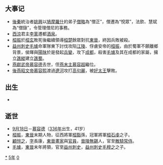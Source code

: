 {{yearTOC|405|东晋'''[[义熙_(晋安帝)|义熙]]元年'''；后燕'''[[光始|光始]]五年'''；后秦'''[[弘始|弘始]]七年'''；北魏'''[[天赐_(拓跋珪)|天赐]]二年'''；北凉'''[[永安_(沮渠蒙逊)|永安]]五年'''；南燕'''[[建平_(慕容德)|建平]]六年'''，'''[[太上|太上]]元年'''；西涼'''[[建初_(李暠)|建初]]元年'''；桓楚'''[[天康_(桓谦)|天康]]二年'''}}

== 大事记 ==
*[[後秦|後秦]]統治者[[姚興|姚興]]以[[鳩摩羅什|鳩摩羅什]]的弟子[[僧略|僧略]]為“僧正”，僧遷為“悅眾”，法欽、慧斌為“僧錄”，令管理僧尼的事務。
*[[西涼|西涼]]君主[[李暠|李暠]]遷都[[酒泉|酒泉]]。
*[[桓振|桓振]]於[[桓玄|桓玄]]敗死後繼續領導[[桓楚|桓楚]]餘眾對抗[[東晉|東晉]]，終因兵敗被殺。
*[[益州|益州]][[刺史|刺史]][[毛璩|毛璩]]命軍隊東下討伐攻陷[[江陵|江陵]]、俘虜安帝的[[桓振|桓振]]，由於蜀軍不願離鄉背景，侯暉與[[陽昩|陽昩]]於是發起[[兵變|兵變]]，攻下[[成都|成都]]，殺害[[毛璩|毛璩]]及其在成都的家屬，擁立[[譙縱|譙縱]]建立[[譙蜀|譙蜀]]。
*[[燕獻武帝|燕獻武帝]][[慕容德|慕容德]]去世，侄[[燕末主|燕末主]][[慕容超|慕容超]]繼位。
*[[後燕昭文帝|後燕昭文帝]][[慕容熙|慕容熙]]渡過[[遼河|遼河]]攻打[[高句麗|高句麗]]，被[[好太王|好太王]]擊敗。

== 出生 ==
*

== 逝世 ==
{{Wikisource year mention}}
*[[9月18日|9月18日]]－[[慕容德|慕容德]]（[[336年|336年]]出生，41岁）
*[[桓振|桓振]]，[[東晉|東晉]]末期人物，征西將軍[[桓豁|桓豁]]孫，冠軍將軍[[桓石虔|桓石虔]]之子。
*[[顧愷之|顧愷之]]，[[表字|字]]長康，[[東晉|東晉]][[畫家|畫家]]與[[官員|官員]]，[[晉陵郡|晉陵]][[無錫市|無錫]]人，官至[[散騎常侍|散騎常侍]]。
*[[毛璩|毛璩]]，[[東晉|東晉]]末年將領，官至[[益州|益州]][[刺史|刺史]]，[[益州|益州]][[刺史|刺史]][[毛穆之|毛穆之]]之子。

[[Category:405年|*]]
[[Category:400年代|5年]]
[[Category:5世纪各年|0]]